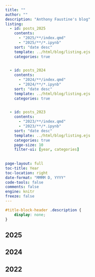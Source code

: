 ```yaml
---
title: ""
author: ""
description: "Anthony Faustine's blog"
listing:
  - id: posts_2025
    contents: 
      - "2025/**/index.qmd"
      - "2025/**/*.ipynb"
    sort: "date desc"
    template: ../html/blog/listing.ejs
    categories: true
  

  - id: posts_2024
    contents: 
      - "2024/**/index.qmd"
      - "2024/**/*.ipynb"
    sort: "date desc"
    template: ../html/blog/listing.ejs
    categories: true
 

  - id: posts_2023
    contents: 
      - "2023/**/index.qmd"
      - "2023/**/*.ipynb"
    sort: "date desc"
    template: ../html/blog/listing.ejs
    categories: true
    page-size: 10
    filter-ui: [year, categories]
    
    
page-layout: full
toc-title: Year
toc-location: right
date-format: "MMMM D, YYYY"
code-tools: false
comments: false
engine: knitr
freeze: false
---
```


```css
#title-block-header .description {
    display: none;
}
```

## 2025

:::{#posts_2025}
:::

## 2024

:::{#posts_2024}
:::



## 2022

:::{#posts_2022}
:::
